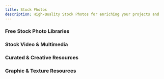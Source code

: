```yaml
---
title: Stock Photos
description: High-Quality Stock Photos for enriching your projects and presentations.
---
```


### Free Stock Photo Libraries

<Cards>
  <CustomCard
    title="Barnimages"
    href="https://barnimages.com/"
    description="Unique, high-res, free stock images for personal or commercial use—no attribution needed."
    icon="/resources/stock-photos/barnimages.png"
  />
  <CustomCard
    title="Burst"
    href="https://www.shopify.com/stock-photos"
    description="Thousands of copyright-free images. Free for personal and commercial use, no attribution required."
    icon="/resources/stock-photos/burst.png"
  />
  <CustomCard
    title="FOCA"
    href="https://focastock.com/"
    description="Free photos for websites, templates, print, and more. CC0 license."
    icon="/resources/stock-photos/foca.png"
  />
  <CustomCard
    title="Pexels"
    href="https://www.pexels.com/"
    description="Free stock photos & videos. Millions of high-quality royalty free images. No attribution required."
    icon="/resources/stock-photos/pexels.png"
  />
  <CustomCard
    title="Unsplash"
    href="https://unsplash.com/"
    description="Beautiful, free images and photos for any project. No attribution required."
    icon="/resources/stock-photos/unsplash.png"
  />
</Cards>

### Stock Video & Multimedia

<Cards>
  <CustomCard
    title="Coverr"
    href="https://coverr.co/"
    description="High-quality free stock video clips and footage in HD and 4K."
    icon="/resources/stock-photos/coverr.png"
  />
  <CustomCard
    title="Mixkit"
    href="https://mixkit.co/"
    description="Free stock video footage, music, and templates for video editing projects."
    icon="/resources/stock-photos/mixkit.png"
  />
</Cards>

### Curated & Creative Resources

<Cards>
  <CustomCard
    title="Cosmos"
    href="https://www.cosmos.so/"
    description="Discovery engine for creatives. Save, curate, and share web content."
    icon="/resources/stock-photos/cosmos.png"
  />
  <CustomCard
    title="Lummi"
    href="https://lummi.ai/"
    description="Best Midjourney --sref codes by talented digital artists. Editorial, cinematic, illustrations, and more."
    icon="/resources/stock-photos/lummi.png"
  />
  <CustomCard
    title="Pinterest"
    href="https://ph.pinterest.com/"
    description="Discover style inspiration, home ideas, and more."
    icon="/resources/inspirations/pinterest.png"
  />
</Cards>

### Graphic & Texture Resources

<Cards>
  <CustomCard
    title="Freepik"
    href="https://www.freepik.com/"
    description="Millions of free graphic resources: photos, AI images, vectors, icons, templates, videos."
    icon="/resources/mockups/freepik.svg"
  />
  <CustomCard
    title="Texturelabs"
    href="https://texturelabs.org/"
    description="Free, original textures and tutorials for art and design."
  />
</Cards>
